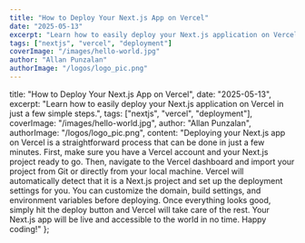 ```yaml
---
title: "How to Deploy Your Next.js App on Vercel"
date: "2025-05-13"
excerpt: "Learn how to easily deploy your Next.js application on Vercel in just a few simple steps."
tags: ["nextjs", "vercel", "deployment"]
coverImage: "/images/hello-world.jpg"
author: "Allan Punzalan"
authorImage: "/logos/logo_pic.png"
---
```


title: "How to Deploy Your Next.js App on Vercel",
date: "2025-05-13",
excerpt: "Learn how to easily deploy your Next.js application on Vercel in just a few simple steps.",
tags: ["nextjs", "vercel", "deployment"],
coverImage: "/images/hello-world.jpg",
author: "Allan Punzalan",
authorImage: "/logos/logo_pic.png",
content: "Deploying your Next.js app on Vercel is a straightforward process that can be done in just a few minutes. First, make sure you have a Vercel account and your Next.js project ready to go. Then, navigate to the Vercel dashboard and import your project from Git or directly from your local machine. Vercel will automatically detect that it is a Next.js project and set up the deployment settings for you. You can customize the domain, build settings, and environment variables before deploying. Once everything looks good, simply hit the deploy button and Vercel will take care of the rest. Your Next.js app will be live and accessible to the world in no time. Happy coding!"
};